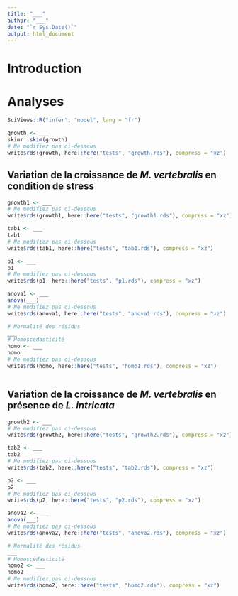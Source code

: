```yaml
---
title: "___"
author: "___"
date: "`r Sys.Date()`"
output: html_document
---
```


# Introduction

<!--% Rédigez une introduction en 2 à 4 phrases sur *Marginopora vertebralis* Quoy & Gaimard, 1830 et sur *Laurencia intricata* J.V.Lamouroux, 1813.-->

# Analyses

```r
SciViews::R("infer", "model", lang = "fr")
```

<!--% Importez le tableau growth.csv-->

```r
growth <- ___
skimr::skim(growth)
# Ne modifiez pas ci-dessous
write$rds(growth, here::here("tests", "growth.rds"), compress = "xz")
```

## Variation de la croissance de *M. vertebralis* en condition de stress

<!--% Sélectionnez uniquement les observations réalisées sur *M. vertebralis* seul. -->

```r
growth1 <- ___
# Ne modifiez pas ci-dessous
write$rds(growth1, here::here("tests", "growth1.rds"), compress = "xz")
```

<!--% Réalisez un tableau résumant l'expérience avec des descripteurs numériques pertinents. -->

```r
tab1 <- ___
tab1
# Ne modifiez pas ci-dessous
write$rds(tab1, here::here("tests", "tab1.rds"), compress = "xz")
```

<!--% Réalisez un nuage de points pertinent qui présente la moyenne et l'erreur standard afin d'illustrer la situation. -->

```r
p1 <- ___
p1
# Ne modifiez pas ci-dessous
write$rds(p1, here::here("tests", "p1.rds"), compress = "xz")
```

<!--% Décrivez le graphique et le tableau réalisé en 3 à 4 phrases. -->

<!--% Réalisez l'ANOVA à un facteur en utilisant la variable `temp_ph` pour les groupes (qui est la combinaison de la variable `temp` et de la variable `ph`). -->

```r
anova1 <- ___
anova(___)  
# Ne modifiez pas ci-dessous
write$rds(anova1, here::here("tests", "anova1.rds"), compress = "xz")
```

<!--% Vérifiez les conditions d'application de l'ANOVA à un facteur. -->

```r
# Normalité des résidus
___
# Homoscédasticité
homo <- ___
homo
# Ne modifiez pas ci-dessous
write$rds(homo, here::here("tests", "homo1.rds"), compress = "xz")
```

<!--% Réalisez le test de comparaison multiple, si cela est justifié. Sinon laissez ce chunk vide. -->

```r

```

<!--% Interprétez en 5 lignes votre anova à 1 facteur. Soyez complet ! Traitez de la description statistique et biologique. N'oubliez pas les conditions d'application du test..-->

## Variation de la croissance de *M. vertebralis* en présence de *L. intricata*

<!--% Sélectionnez uniquement les observations réalisées sur *M. vertebralis* associé à *L. intricata*. -->

```r
growth2 <- ___
# Ne modifiez pas ci-dessous
write$rds(growth2, here::here("tests", "growth2.rds"), compress = "xz")
```

<!--% Réalisez un tableau résumant l'expérience avec des descripteurs numériques pertinents. -->

```r
tab2 <- ___
tab2
# Ne modifiez pas ci-dessous
write$rds(tab2, here::here("tests", "tab2.rds"), compress = "xz")
```

<!--% Réalisez un nuage de points pertinent qui comprend la moyenne et l'erreur standard afin d'illustrer la situation. -->

```r
p2 <- ___
p2
# Ne modifiez pas ci-dessous
write$rds(p2, here::here("tests", "p2.rds"), compress = "xz")
```

<!--% Décrivez le graphique réalisé en 2 à 3 phrases. -->

<!--% Réalisez l'ANOVA à un facteur en utilisant la variable `temp_ph` pour le regroupement (combinaison de la variable `temp` et de la variable `ph`). -->

```r
anova2 <- ___
anova(___)  
# Ne modifiez pas ci-dessous
write$rds(anova2, here::here("tests", "anova2.rds"), compress = "xz")
```

<!--% Vérifiez les conditions d'application de l'ANOVA à un facteur. -->

```r
# Normalité des résidus
___
# Homoscédasticité
homo2 <- ___
homo2
# Ne modifiez pas ci-dessous
write$rds(homo2, here::here("tests", "homo2.rds"), compress = "xz")
```

<!--% Réalisez le test de comparaison multiple, si cela est justifié. Sinon laissez ce chunk vide. -->

```r

```

<!--% Interprétez en 5 lignes votre ANOVA à 1 facteur. Soyez complet ! Traitez de la description statistique et biologique. N'oubliez pas les conditions d'application du test. -->

<!--% BONUS : Comparez votre graphique réalisé dans le chunk `descri1` par rapport à celui proposé par les auteurs de la publication en 2 à 3 phrases. -->
